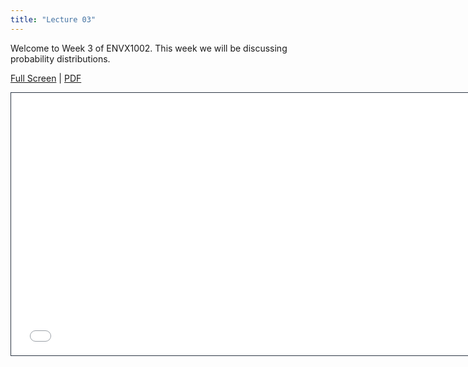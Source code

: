```yaml
---
title: "Lecture 03"
---
```


Welcome to Week 3 of ENVX1002. This week we will be discussing probability distributions.

[Full Screen](lecture-03.qmd) | [PDF]() 

```{=html}
<iframe class="slide-deck" src="lecture-03.html" height="420" width="747" style="border: 1px solid #2e3846;"></iframe>
```



